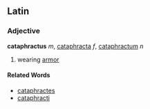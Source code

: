 ==Latin==
===Adjective===
'''cataphractus''' ''m'', [[cataphracta]] ''f'', [[cataphractum]] ''n''

#wearing [[armor]]
====Related Words====
*[[cataphractes]]
*[[cataphracti]]